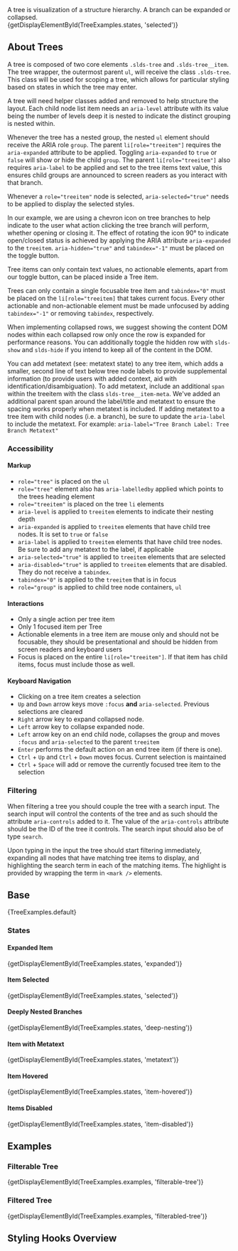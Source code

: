 
<div className="doc lead">
  A tree is visualization of a structure hierarchy. A branch can be expanded or collapsed.
</div>

<CodeView exampleOnly>
  {getDisplayElementById(TreeExamples.states, 'selected')}
</CodeView>

## About Trees

A tree is composed of two core elements `.slds-tree` and `.slds-tree__item`. The tree wrapper, the outermost parent `ul`, will receive the class `.slds-tree`. This class will be used for scoping a tree, which allows for particular styling based on states in which the tree may enter.

A tree will need helper classes added and removed to help structure the layout. Each child node list item needs an `aria-level` attribute with its value being the number of levels deep it is nested to indicate the distinct grouping is nested within.

Whenever the tree has a nested group, the nested `ul` element should receive the ARIA role `group`. The parent `li[role="treeitem"]` requires the `aria-expanded` attribute to be applied. Toggling `aria-expanded` to `true` or `false` will show or hide the child `group`. The parent `li[role="treeitem"]` also requires `aria-label` to be applied and set to the tree items text value, this ensures child groups are announced to screen readers as you interact with that branch.

Whenever a `role="treeitem"` node is selected, `aria-selected="true"` needs to be applied to display the selected styles.

In our example, we are using a chevron icon on tree branches to help indicate to the user what action clicking the tree branch will perform, whether opening or closing it. The effect of rotating the icon 90° to indicate open/closed status is achieved by applying the ARIA attribute `aria-expanded` to the `treeitem`. `aria-hidden="true"` and `tabindex="-1"` must be placed on the toggle button.

Tree items can only contain text values, no actionable elements, apart from our toggle button, can be placed inside a Tree item.

Trees can only contain a single focusable tree item and `tabindex="0"` must be placed on the `li[role="treeitem]` that takes current focus. Every other actionable and non-actionable element must be made unfocused by adding `tabindex="-1"` or removing `tabindex`, respectively.

When implementing collapsed rows, we suggest showing the content DOM nodes within each collapsed row only once the row is expanded for performance reasons. You can additionally toggle the hidden row with `slds-show` and `slds-hide` if you intend to keep all of the content in the DOM.

You can add metatext (see: metatext state) to any tree item, which adds a smaller, second line of text below tree node labels to provide supplemental information (to provide users with added context, aid with identification/disambiguation). To add metatext, include an additional `span` within the treeitem with the class `slds-tree__item-meta`. We've added an additional parent span around the label/title and metatext to ensure the spacing works properly when metatext is included. If adding metatext to a tree item with child nodes (i.e. a branch), be sure to update the `aria-label` to include the metatext. For example: `aria-label="Tree Branch Label: Tree Branch Metatext"`

### Accessibility

#### Markup

- `role="tree"` is placed on the `ul`
- `role="tree"` element also has `aria-labelledby` applied which points to the trees heading element
- `role="treeitem"` is placed on the tree `li` elements
- `aria-level` is applied to `treeitem` elements to indicate their nesting depth
- `aria-expanded` is applied to `treeitem` elements that have child tree nodes. It is set to `true` or `false`
- `aria-label` is applied to `treeitem` elements that have child tree nodes. Be sure to add any metatext to the label, if applicable
- `aria-selected="true"` is applied to `treeitem` elements that are selected
- `aria-disabled="true"` is applied to `treeitem` elements that are disabled. They do not receive a `tabindex`.
- `tabindex="0"` is applied to the `treeitem` that is in focus
- `role="group"` is applied to child tree node containers, `ul`

#### Interactions

- Only a single action per tree item
- Only 1 focused item per Tree
- Actionable elements in a tree item are mouse only and should not be focusable, they should be presentational and should be hidden from screen readers and keyboard users
- Focus is placed on the entire `li[role="treeitem"]`. If that item has child items, focus must include those as well.

#### Keyboard Navigation

- Clicking on a tree item creates a selection
- `Up` and `Down` arrow keys move `:focus` **and** `aria-selected`. Previous selections are cleared
- `Right` arrow key to expand collapsed node.
- `Left` arrow key to collapse expanded node.
- `Left` arrow key on an end child node, collapses the group and moves `:focus` and `aria-selected` to the parent `treeitem`
- `Enter` performs the default action on an end tree item (if there is one).
- `Ctrl` + `Up` and `Ctrl` + `Down` moves focus. Current selection is maintained
- `Ctrl` + `Space` will add or remove the currently focused tree item to the selection

### Filtering

When filtering a tree you should couple the tree with a search input. The search input will control the contents of the tree and as such should the attribute `aria-controls` added to it. The value of the `aria-controls` attribute should be the ID of the tree it controls. The search input should also be of type `search`.

Upon typing in the input the tree should start filtering immediately, expanding all nodes that have matching tree items to display, and highlighting the search term in each of the matching items. The highlight is provided by wrapping the term in `<mark />` elements.

## Base

<CodeView>
  {TreeExamples.default}
</CodeView>

### States

#### Expanded Item

<CodeView>
  {getDisplayElementById(TreeExamples.states, 'expanded')}
</CodeView>

#### Item Selected

<CodeView>
  {getDisplayElementById(TreeExamples.states, 'selected')}
</CodeView>

#### Deeply Nested Branches

<CodeView>
  {getDisplayElementById(TreeExamples.states, 'deep-nesting')}
</CodeView>

#### Item with Metatext

<CodeView>
  {getDisplayElementById(TreeExamples.states, 'metatext')}
</CodeView>

#### Item Hovered

<CodeView>
  {getDisplayElementById(TreeExamples.states, 'item-hovered')}
</CodeView>

#### Items Disabled

<CodeView>
  {getDisplayElementById(TreeExamples.states, 'item-disabled')}
</CodeView>

## Examples

### Filterable Tree

<CodeView>
  {getDisplayElementById(TreeExamples.examples, 'filterable-tree')}
</CodeView>

### Filtered Tree

<CodeView>
  {getDisplayElementById(TreeExamples.examples, 'filterabled-tree')}
</CodeView>

## Styling Hooks Overview

<StylingHooksTable name="trees" type="component" />
